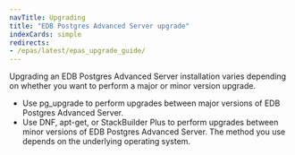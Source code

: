 ```yaml
---
navTitle: Upgrading
title: "EDB Postgres Advanced Server upgrade"
indexCards: simple
redirects:
- /epas/latest/epas_upgrade_guide/
---
```


Upgrading an EDB Postgres Advanced Server installation varies depending on whether you want to perform a major or minor version upgrade. 

-   Use pg_upgrade to perform upgrades between major versions of EDB Postgres Advanced Server. 
-   Use DNF, apt-get, or StackBuilder Plus to perform upgrades between minor versions of EDB Postgres Advanced Server. The method you use depends on the underlying operating system. 

